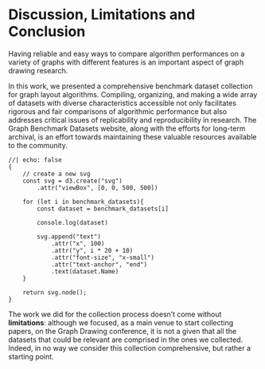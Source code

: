 
<!-- ::: {.callout-note title="Neural Network" collapse=true appearance="minimal"}

```ojs
//| echo: false

make_sparkline("Neural_Network")
```

<div id="named-list-Neural_Network" data-bs-spy="scroll"  data-bs-target="db-nav-list" data-bs-offset="20" tabindex="0"></div>

:::  -->

<!-- ::: {.callout-note title="Tobler's Flow Mapper" collapse=true appearance="minimal"}

```ojs
//| echo: false

make_sparkline("Toblers_FlowMapper")
```

<div id="named-list-Toblers_FlowMapper" data-bs-spy="scroll"  data-bs-target="db-nav-list" data-bs-offset="20" tabindex="0"></div>

:::  -->

# Discussion, Limitations and Conclusion {#sec-discussion}

Having reliable and easy ways to compare algorithm performances on a variety of graphs with different features is an important aspect of graph drawing research. 

In this work, we presented a comprehensive benchmark dataset collection for graph layout algorithms. Compiling, organizing, and making a wide array of datasets with diverse characteristics accessible not only facilitates rigorous and fair comparisons of algorithmic performance but also addresses critical issues of replicability and reproducibility in research. The Graph Benchmark Datasets website, along with the efforts for long-term archival, is an effort towards maintaining these valuable resources available to the community. 

```ojs
//| echo: false
{
    // create a new svg
    const svg = d3.create("svg")
        .attr("viewBox", [0, 0, 500, 500])

    for (let i in benchmark_datasets){
        const dataset = benchmark_datasets[i]

        console.log(dataset)
        
        svg.append("text")
            .attr("x", 100)
            .attr("y", i * 20 + 10)
            .attr("font-size", "x-small")
            .attr("text-anchor", "end")
            .text(dataset.Name)
    }

    return svg.node();
}
```

The work we did for the collection process doesn't come without **limitations**: although we focused, as a main venue to start collecting papers, on the Graph Drawing conference, it is not a given that all the datasets that could be relevant are comprised in the ones we collected. Indeed, in no way we consider this collection comprehensive, but rather a starting point. 

<!-- We hope to help both current and future researchers to benefit from a rich repository of data, standardizing the evaluation process for graph layout algorithms, fostering innovation and development within the field and contributes to the advancement of graph drawing and visualization research. With this work, we hope to underscore the importance of accessible, well-documented benchmark datasets in driving scientific progress and highlights our commitment to enhancing the integrity and reliability of computational evaluations in the Graph Drawing community. -->

